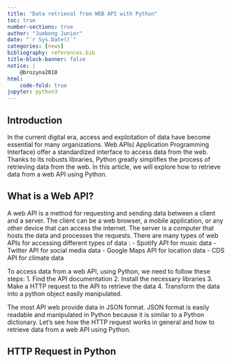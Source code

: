 ```yaml
---
title: "Data retrieval from WEB API with Python"
toc: true
number-sections: true
author: "Jumbong Junior"
date: "`r Sys.Date()`"
categories: [news]
bibliography: references.bib
title-block-banner: false
notice: |
    @brozyna2018
html:
    code-fold: true
jupyter: python3
---
```



## Introduction

In the current digital era, access and exploitation of data have become essential for many organizations. Web APIs( Application Programming Interface) offer a standardized interface to access data from the web. Thanks to its robusts libraries, Python greatly simplifies the process of retrieving data from the web. In this article, we will explore how to retrieve data from a web API using Python.

## What is a Web API?

A web API is a method for requesting and sending data between a client and a server. The client can be a web browser, a mobile application, or any other device that can access the internet. The server is a computer that hosts the data and processes the requests.  There are many types of web APIs for accessing different types of data :
- Spotify API for music data
- Twitter API for social media data
- Google Maps API for location data
- CDS API for climate data

To access data from a web API, using Python, we need to follow these steps:
1. Find the API documentation
2. Install the necessary libraries
3. Make a HTTP request to the API to retrieve the data
4. Transform the data into a python object easily manipulated.

The most API web provide data in JSON format. JSON format is easily readable and manipulated in Python because it is similar to a Python dictionary. Let's see how the HTTP request works in general and how to retrieve data from a web API using Python.

## HTTP Request in Python
